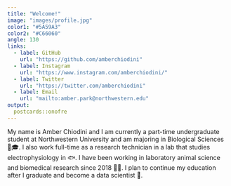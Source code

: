 ```yaml
---
title: "Welcome!"
image: "images/profile.jpg"
color1: "#5A59A3"
color2: "#C66060"
angle: 130
links:
  - label: GitHub
    url: "https://github.com/amberchiodini"
  - label: Instagram
    url: "https://www.instagram.com/amberchiodini/"
  - label: Twitter
    url: "https://twitter.com/amberchiodini"
  - label: Email
    url: "mailto:amber.park@northwestern.edu"
output:
  postcards::onofre
---
```

 
My name is Amber Chiodini and I am currently a part-time undergraduate student at Northwestern University and am majoring in Biological Sciences 👩🎓. I also work full-time as a research technician in a lab that studies electrophysiology in 🐟. I have been working in laboratory animal science and biomedical research since 2018 🐁🧪. I plan to continue my education after I graduate and become a data scientist 🌠. 